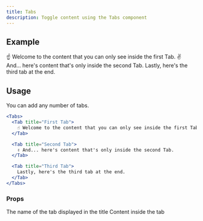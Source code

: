 ```yaml
---
title: Tabs
description: Toggle content using the Tabs component
---
```


## Example

<Tabs>
  <Tab title="First Tab">
    ☝️ Welcome to the content that you can only see inside the first Tab.
  </Tab>

  <Tab title="Second Tab">
    ✌️ And... here's content that's only inside the second Tab.
  </Tab>

  <Tab title="Third Tab">
    Lastly, here's the third tab at the end.
  </Tab>
</Tabs>

## Usage

You can add any number of tabs.

```jsx
<Tabs>
  <Tab title="First Tab">
    ☝️ Welcome to the content that you can only see inside the first Tab.
  </Tab>

  <Tab title="Second Tab">
    ✌️ And... here's content that's only inside the second Tab.
  </Tab>

  <Tab title="Third Tab">
    Lastly, here's the third tab at the end.
  </Tab>
</Tabs>
```

### Props

<ResponseField name="title" type="string">
  The name of the tab displayed in the title
</ResponseField>

<ResponseField name="children" type="markdown">
  Content inside the tab
</ResponseField>
